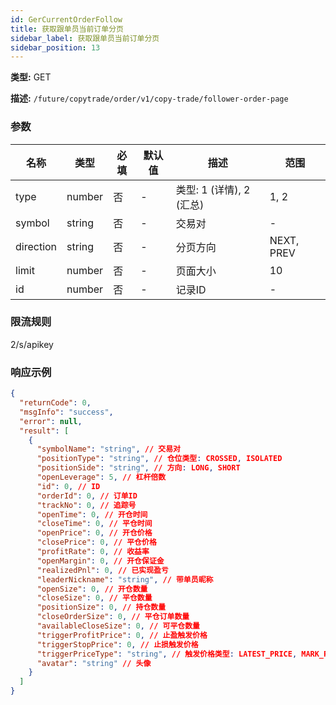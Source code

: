 ```yaml
---
id: GerCurrentOrderFollow
title: 获取跟单员当前订单分页
sidebar_label: 获取跟单员当前订单分页
sidebar_position: 13
---
```


**类型:** GET

**描述:** `/future/copytrade/order/v1/copy-trade/follower-order-page`

### 参数

| 名称 | 类型 | 必填 | 默认值 | 描述 | 范围 |
| --- | --- | --- | --- | --- | --- |
| type | number | 否 | - | 类型: 1 (详情), 2 (汇总) | 1, 2 |
| symbol | string | 否 | - | 交易对 | - |
| direction | string | 否 | - | 分页方向 | NEXT, PREV |
| limit | number | 否 | - | 页面大小 | 10 |
| id | number | 否 | - | 记录ID | - |

### 限流规则

2/s/apikey

### 响应示例

```json
{
  "returnCode": 0,
  "msgInfo": "success",
  "error": null,
  "result": [
    {
      "symbolName": "string", // 交易对
      "positionType": "string", // 仓位类型: CROSSED, ISOLATED
      "positionSide": "string", // 方向: LONG, SHORT
      "openLeverage": 5, // 杠杆倍数
      "id": 0, // ID
      "orderId": 0, // 订单ID
      "trackNo": 0, // 追踪号
      "openTime": 0, // 开仓时间
      "closeTime": 0, // 平仓时间
      "openPrice": 0, // 开仓价格
      "closePrice": 0, // 平仓价格
      "profitRate": 0, // 收益率
      "openMargin": 0, // 开仓保证金
      "realizedPnl": 0, // 已实现盈亏
      "leaderNickname": "string", // 带单员昵称
      "openSize": 0, // 开仓数量
      "closeSize": 0, // 平仓数量
      "positionSize": 0, // 持仓数量
      "closeOrderSize": 0, // 平仓订单数量
      "availableCloseSize": 0, // 可平仓数量
      "triggerProfitPrice": 0, // 止盈触发价格
      "triggerStopPrice": 0, // 止损触发价格
      "triggerPriceType": "string", // 触发价格类型: LATEST_PRICE, MARK_PRICE
      "avatar": "string" // 头像
    }
  ]
}
```